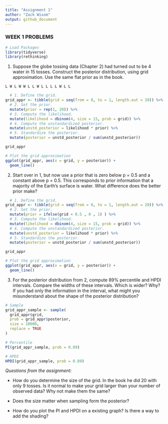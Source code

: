 ```yaml
---
title: "Assignment 1"
author: "Zack Wixom"
output: github_document
---
```


### WEEK 1 PROBLEMS

```r
# Load Packages
library(tidyverse)
library(rethinking)
```


1. Suppose the globe tossing data (Chapter 2) had turned out to be 4 water
in 15 tosses. Construct the posterior distribution, using grid approximation.
Use the same flat prior as in the book.

```
L W L W W L L W L L L L W L L 
```

```r
  # 1. Define the grid.
grid_appr <- tibble(grid = seq(from = 0, to = 1, length.out = 20)) %>% 
  # 2. Set the prior.
  mutate(prior = rep(1, 20)) %>% 
  # 3. Compute the likelihood.
  mutate(likelihood = dbinom(4, size = 15, prob = grid)) %>% 
  # 4. Compute the unstandardized posterior.
  mutate(unstd_posterior = likelihood * prior) %>% 
  # 5. Standardize the posterior.
  mutate(posterior = unstd_posterior / sum(unstd_posterior))

grid_appr

# Plot the grid approximation
ggplot(grid_appr, aes(x = grid, y = posterior)) +
  geom_line()

```

2. Start over in 1, but now use a prior that is zero below p = 0.5 and a constant above p = 0.5. This corresponds to prior information that a majority of the Earth’s surface is water. What difference does the better prior make?

```r

  # 1. Define the grid.
grid_appr <- tibble(grid = seq(from = 0, to = 1, length.out = 20)) %>% 
  # 2. Set the prior.
  mutate(prior = ifelse(grid < 0.5 , 0 , 1) ) %>% 
  # 3. Compute the likelihood.
  mutate(likelihood = dbinom(4, size = 15, prob = grid)) %>% 
  # 4. Compute the unstandardized posterior.
  mutate(unstd_posterior = likelihood * prior) %>% 
  # 5. Standardize the posterior.
  mutate(posterior = unstd_posterior / sum(unstd_posterior))

grid_appr

# Plot the grid approximation
ggplot(grid_appr, aes(x = grid, y = posterior)) +
  geom_line()

```


3. For the posterior distribution from 2, compute 89% percentile and HPDI
intervals. Compare the widths of these intervals. Which is wider? Why? If
you had only the information in the interval, what might you misunderstand
about the shape of the posterior distribution?

```r

# Sample
grid_appr_sample <- sample(
  grid_appr$grid, 
  prob = grid_appr$posterior, 
  size = 10000, 
  replace = TRUE
)

# Percentile
PI(grid_appr_sample, prob = 0.89)

# HPDI
HPDI(grid_appr_sample, prob = 0.89)


```


_Questions from the assignment:_

- How do you determine the size of the grid. In the book he did 20 with only 9 tosses. Is it normal to make your grid larger than your number of observed data? Why not make them the same?

- Does the size matter when sampling form the posterior?

- How do you plot the PI and HPDI on a existing graph? Is there a way to add the shading?







